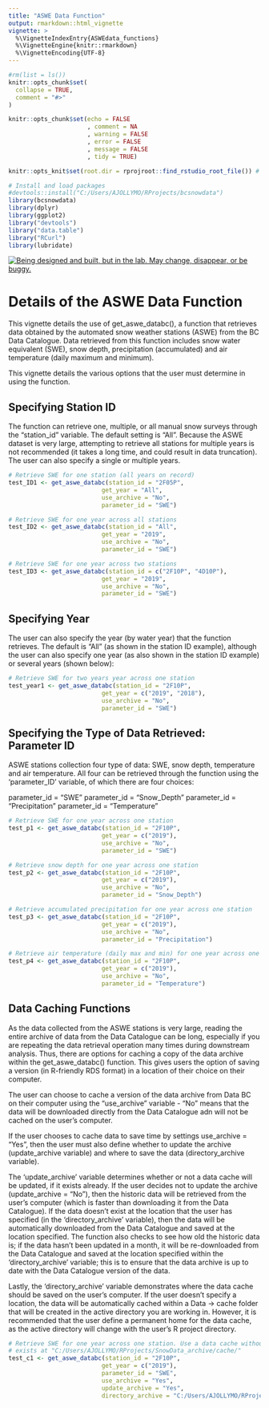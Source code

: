```yaml
---
title: "ASWE Data Function"
output: rmarkdown::html_vignette
vignette: >
  %\VignetteIndexEntry{ASWEdata_functions}
  %\VignetteEngine{knitr::rmarkdown}
  %\VignetteEncoding{UTF-8}
---
```


```r

#rm(list = ls())
knitr::opts_chunk$set(
  collapse = TRUE,
  comment = "#>"
)

knitr::opts_chunk$set(echo = FALSE
                      , comment = NA
                      , warning = FALSE
                      , error = FALSE
                      , message = FALSE
                      , tidy = TRUE)

knitr::opts_knit$set(root.dir = rprojroot::find_rstudio_root_file()) # Ensure that the package will go to the root folder to look for data

# Install and load packages
#devtools::install("C:/Users/AJOLLYMO/RProjects/bcsnowdata")
library(bcsnowdata)
library(dplyr)
library(ggplot2)
library("devtools")
library("data.table")
library("RCurl")
library(lubridate)
```
<a id="devex-badge" rel="Exploration" href="https://github.com/BCDevExchange/assets/blob/master/README.md"><img alt="Being designed and built, but in the lab. May change, disappear, or be buggy." style="border-width:0" src="https://assets.bcdevexchange.org/images/badges/exploration.svg" title="Being designed and built, but in the lab. May change, disappear, or be buggy." /></a>

# Details of the ASWE Data Function

This vignette details the use of get_aswe_databc(), a function that retrieves data obtained by the automated snow weather stations (ASWE) from the BC Data Catalogue. Data retrieved from this function includes snow water equivalent (SWE), snow depth, precipitation (accumulated) and air temperature (daily maximum and minimum).

This vignette details the various options that the user must determine in using the function.

## Specifying Station ID

The function can retrieve one, multiple, or all manual snow surveys through the "station_id" variable. The default setting is "All". Because the ASWE dataset is very large, attempting to retrieve all stations for multiple years is not recommended (it takes a long time, and could result in data truncation). The user can also specify a single or multiple years.

```r
# Retrieve SWE for one station (all years on record)
test_ID1 <- get_aswe_databc(station_id = "2F05P",
                          get_year = "All",
                          use_archive = "No",
                          parameter_id = "SWE") 

# Retrieve SWE for one year across all stations
test_ID2 <- get_aswe_databc(station_id = "All",
                          get_year = "2019",
                          use_archive = "No",
                          parameter_id = "SWE") 

# Retrieve SWE for one year across two stations
test_ID3 <- get_aswe_databc(station_id = c("2F10P", "4D10P"),
                          get_year = "2019",
                          use_archive = "No",
                          parameter_id = "SWE") 
```

## Specifying Year

The user can also specify the year (by water year) that the function retrieves. The default is "All" (as shown in the station ID example), although the user can also specify one year (as also shown in the station ID example) or several years (shown below):


```r
# Retrieve SWE for two years year across one station
test_year1 <- get_aswe_databc(station_id = "2F10P",
                          get_year = c("2019", "2018"),
                          use_archive = "No",
                          parameter_id = "SWE")
```

## Specifying the Type of Data Retrieved: Parameter ID

ASWE stations collection four type of data: SWE, snow depth, temperature and air temperature. All four can be retrieved through the function using the 'parameter_ID' variable, of which there are four choices:

parameter_id = "SWE"
parameter_id = "Snow_Depth"
parameter_id = "Precipitation"
parameter_id = "Temperature"

```r
# Retrieve SWE for one year across one station
test_p1 <- get_aswe_databc(station_id = "2F10P",
                          get_year = c("2019"),
                          use_archive = "No",
                          parameter_id = "SWE")

# Retrieve snow depth for one year across one station
test_p2 <- get_aswe_databc(station_id = "2F10P",
                          get_year = c("2019"),
                          use_archive = "No",
                          parameter_id = "Snow_Depth")

# Retrieve accumulated precipitation for one year across one station
test_p3 <- get_aswe_databc(station_id = "2F10P",
                          get_year = c("2019"),
                          use_archive = "No",
                          parameter_id = "Precipitation")

# Retrieve air temperature (daily max and min) for one year across one station
test_p4 <- get_aswe_databc(station_id = "2F10P",
                          get_year = c("2019"),
                          use_archive = "No",
                          parameter_id = "Temperature")
```

## Data Caching Functions

As the data collected from the ASWE stations is very large, reading the entire archive of data from the Data Catalogue can be long, especially  if you are repeating the data retrieval operation many times during downstream analysis. Thus, there are options for caching a copy of the data archive within the get_aswe_databc() function. This gives users the option of saving a version (in R-friendly RDS format) in a location of their choice on their computer.

The user can choose to cache a version of the data archive from Data BC on their computer using the "use_archive" variable - "No" means that the data will be downloaded directly from the Data Catalogue adn will not be cached on the user's computer.

If the user chooses to cache data to save time by settings use_archive = "Yes", then the user must also define whether to update the archive (update_archive variable) and where to save the data (directory_archive variable). 

The 'update_archive' variable determines whether or not a data cache will be updated, if it exists already. If the user decides not to update the archive (update_archive = "No"), then the historic data will be retrieved from the user's computer (which is faster than downloading it from the Data Catalogue). If the data doesn't exist at the location that the user has specified (in the 'directory_archive' variable), then the data will be automatically downloaded from the Data Catalogue and saved at the location specified. The function also checks to see how old the historic data is; if the data hasn't been updated in a month, it will be re-downloaded from the Data Catalogue and saved at the location specified within the 'directory_archive' variable; this is to ensure that the data archive is up to date with the Data Catalogue version of the data.

Lastly, the 'directory_archive' variable demonstrates where the data cache should be saved on the user's computer. If the user doesn't specify a location, the data will be automatically cached within a Data -> cache folder that will be created in the active directory you are working in. However, it is recommended that the user define a permanent home for the data cache, as the active directory will change with the user's R project directory. 

```r
# Retrieve SWE for one year across one station. Use a data cache without updating it, and check that the data
# exists at "C:/Users/AJOLLYMO/RProjects/SnowData_archive/cache/"
test_c1 <- get_aswe_databc(station_id = "2F10P",
                          get_year = c("2019"),
                          parameter_id = "SWE",
                          use_archive = "Yes",
                          update_archive = "Yes",
                          directory_archive = "C:/Users/AJOLLYMO/RProjects/SnowData_archive/cache/")
```
